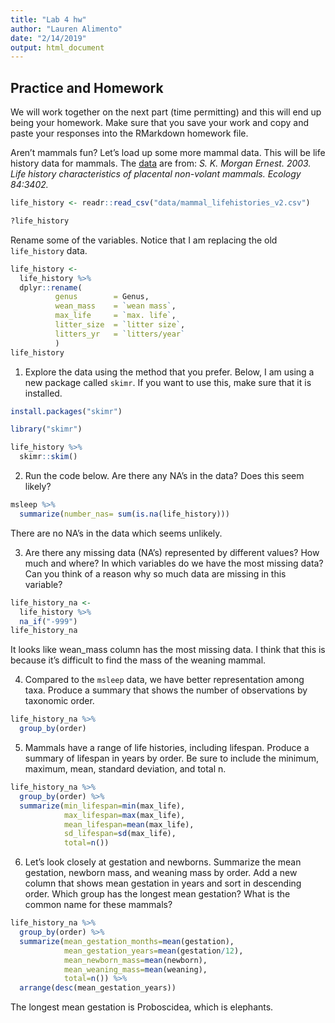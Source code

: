 ```yaml
---
title: "Lab 4 hw"
author: "Lauren Alimento"
date: "2/14/2019"
output: html_document
---
```

## Practice and Homework
We will work together on the next part (time permitting) and this will end up being your homework. Make sure that you save your work and copy and paste your responses into the RMarkdown homework file.

Aren't mammals fun? Let's load up some more mammal data. This will be life history data for mammals. The [data](http://esapubs.org/archive/ecol/E084/093/) are from: *S. K. Morgan Ernest. 2003. Life history characteristics of placental non-volant mammals. Ecology 84:3402.*  

```r
life_history <- readr::read_csv("data/mammal_lifehistories_v2.csv")
```
```r
?life_history
```

Rename some of the variables. Notice that I am replacing the old `life_history` data.
```r
life_history <- 
  life_history %>% 
  dplyr::rename(
          genus        = Genus,
          wean_mass    = `wean mass`,
          max_life     = `max. life`,
          litter_size  = `litter size`,
          litters_yr   = `litters/year`
          )
life_history
```

1. Explore the data using the method that you prefer. Below, I am using a new package called `skimr`. If you want to use this, make sure that it is installed.
```r
install.packages("skimr")
```

```r
library("skimr")
```

```r
life_history %>% 
  skimr::skim()
```

2. Run the code below. Are there any NA's in the data? Does this seem likely?
```r
msleep %>% 
  summarize(number_nas= sum(is.na(life_history)))
```
There are no NA's in the data which seems unlikely.

3. Are there any missing data (NA's) represented by different values? How much and where? In which variables do we have the most missing data? Can you think of a reason why so much data are missing in this variable?
```r
life_history_na <- 
  life_history %>% 
  na_if("-999")
life_history_na
```
It looks like wean_mass column has the most missing data. I think that this is because it's difficult to find the mass of the weaning mammal.

4. Compared to the `msleep` data, we have better representation among taxa. Produce a summary that shows the number of observations by taxonomic order.
```r
life_history_na %>% 
  group_by(order)

```

5. Mammals have a range of life histories, including lifespan. Produce a summary of lifespan in years by order. Be sure to include the minimum, maximum, mean, standard deviation, and total n.
```r
life_history_na %>%
  group_by(order) %>% 
  summarize(min_lifespan=min(max_life),
            max_lifespan=max(max_life),
            mean_lifespan=mean(max_life),
            sd_lifespan=sd(max_life),
            total=n())
```

6. Let's look closely at gestation and newborns. Summarize the mean gestation, newborn mass, and weaning mass by order. Add a new column that shows mean gestation in years and sort in descending order. Which group has the longest mean gestation? What is the common name for these mammals?

```r
life_history_na %>% 
  group_by(order) %>% 
  summarize(mean_gestation_months=mean(gestation),
            mean_gestation_years=mean(gestation/12),
            mean_newborn_mass=mean(newborn),
            mean_weaning_mass=mean(weaning),
            total=n()) %>% 
  arrange(desc(mean_gestation_years))
```
The longest mean gestation is Proboscidea, which is elephants.